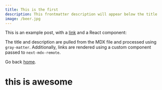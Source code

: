 ```yaml
---
title: This is the first 
description: This frontmatter description will appear below the title
image: /beer.jpg
---
```


This is an example post, with a [link](https://nextjs.org) and a React component:

The title and description are pulled from the MDX file and processed using `gray-matter`. Additionally, links are rendered using a custom component passed to `next-mdx-remote`.

Go back [home](/).

# this is awesome
